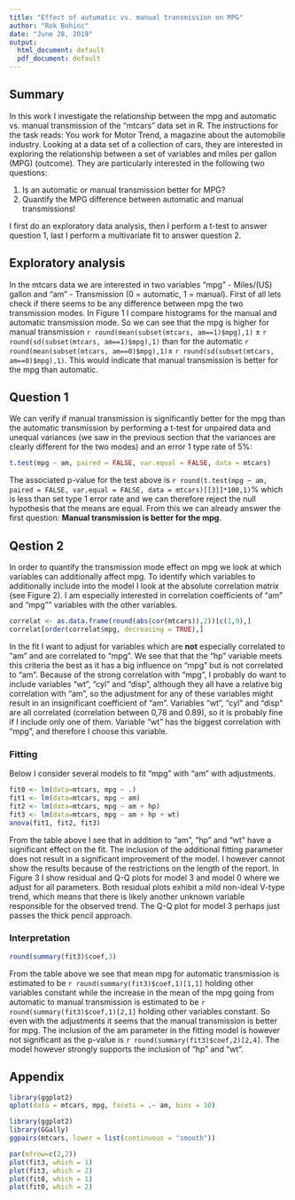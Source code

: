 ```yaml
---
title: "Effect of autumatic vs. manual transmission on MPG"
author: "Rok Bohinc"
date: "June 28, 2019"
output:
  html_document: default
  pdf_document: default
---
```


## Summary
In this work I investigate the relationship between the mpg and automatic vs. manual transmission of the "mtcars" data set in R. The instructions for the task reads: You work for Motor Trend, a magazine about the automobile industry. Looking at a data set of a collection of cars, they are interested in exploring the relationship between a set of variables and miles per gallon (MPG) (outcome). They are particularly interested in the following two questions:

1. Is an automatic or manual transmission better for MPG?
2. Quantify the MPG difference between automatic and manual transmissions!

I first do an exploratory data analysis, then I perform a t-test to answer question 1, last I perform a multivariate fit to answer question 2. 

## Exploratory analysis

In the mtcars data we are interested in two variables "mpg" - Miles/(US) gallon and "am" - Transmission (0 = automatic, 1 = manual). First of all lets check if there seems to be any difference between mpg the two transmission modes. In Figure 1 I compare histograms for the manual and automatic transmission mode. So we can see that the mpg is higher for manual transmission `r round(mean(subset(mtcars, am==1)$mpg),1)` ± `r round(sd(subset(mtcars, am==1)$mpg),1)` than for the automatic `r round(mean(subset(mtcars, am==0)$mpg),1)`± `r round(sd(subset(mtcars, am==0)$mpg),1)`.  This would indicate that manual transmission is better for the mpg than automatic. 

## Question 1

We can verify if manual transmission is significantly better for the mpg than the automatic transmission by performing a t-test for unpaired data and unequal variances (we saw in the previous section that the variances are clearly different for the two modes) and an error 1 type rate of 5%:

```r
t.test(mpg ~ am, paired = FALSE, var.equal = FALSE, data = mtcars)
```
The associated p-value for the test above is `r round(t.test(mpg ~ am, paired = FALSE, var.equal = FALSE, data = mtcars)[[3]]*100,1)`% which is less than set type 1 error rate and we can therefore reject the null hypothesis that the means are equal. From this we can already answer the first question: **Manual transmission is better for the mpg**.

## Qestion 2

In order to quantify the transmission mode effect on mpg we look at which variables can additionally affect mpg. To identify which variables to additionally include into the model I look at the absolute correlation matrix (see Figure 2). I am especially interested in correlation coefficients of "am" and "mpg"" variables with the other variables. 

```r
correlat <- as.data.frame(round(abs(cor(mtcars)),2))[c(1,9),]
correlat[order(correlat$mpg, decreasing = TRUE),]
```
In the fit I want to adjust for variables which are **not** especially correlated to "am" and are correlated to "mpg". We see that that the "hp" variable meets this criteria the best as it has a big influence on "mpg" but is not correlated to "am". Because of the strong correlation with "mpg", I probably do want to include variables "wt", "cyl" and "disp", although they all have a relative big correlation with "am", so the adjustment for any of these variables might result in an insignificant coefficient of "am". Variables "wt", "cyl" and "disp" are all correlated (correlation between 0,78 and 0.89), so it is probably fine if I include only one of them. Variable "wt" has the biggest correlation with "mpg", and therefore I choose this variable. 

[comment]: <> ("carb" has a very small correlation with "am" and is therefore worth while including in the model. "qsec"" and "vs"" are quite correlated to "hp"", therefore discarding them would be sensible as they will not improve the fit. We are left with "draft" and "gear" which we may potentially include in the model. I therefore consider variables "hp" - Gross horsepower, "wt"- Weight (1000 lbs), "carb" - Number of carburetors, "drat" - Rear axle ratio and "gear" - Number of forward gears. I am not very knowledgeable about cars and these variables, and I can therefore not make a better choice.)

### Fitting
Below I consider several models to fit "mpg" with "am" with adjustments.
```r
fit0 <- lm(data=mtcars, mpg ~ .)
fit1 <- lm(data=mtcars, mpg ~ am)
fit2 <- lm(data=mtcars, mpg ~ am + hp)
fit3 <- lm(data=mtcars, mpg ~ am + hp + wt)
anova(fit1, fit2, fit3)
```
From the table above I see that in addition to "am", "hp" and "wt" have a significant effect on the fit. The inclusion of the additional fitting parameter does not result in a significant improvement of the model. I however cannot show the results because of the restrictions on the length of the report. In Figure 3 I show residual and Q-Q plots for model 3 and model 0 where we adjust for all parameters. Both residual plots exhibit a mild non-ideal V-type trend, which means that there is likely another unknown variable responsible for the observed trend. The Q-Q plot for model 3 perhaps just passes the thick pencil approach.

### Interpretation
```r
round(summary(fit3)$coef,3)
```
From the table above we see that mean mpg for automatic transmission is estimated to be `r round(summary(fit3)$coef,1)[1,1]` holding other variables constant while the increase in the mean of the mpg going from automatic to manual transmission is estimated to be `r round(summary(fit3)$coef,1)[2,1]` holding other variables constant. So even with the adjustments it seems that the manual transmission is better for mpg. The inclusion of the am parameter in the fitting model is however not significant as the p-value is `r round(summary(fit3)$coef,2)[2,4]`. The model however strongly supports the inclusion of "hp" and "wt".

## Appendix

```r
library(ggplot2)
qplot(data = mtcars, mpg, facets = .~ am, bins = 10)
```

```r
library(ggplot2)
library(GGally)
ggpairs(mtcars, lower = list(continuous = "smooth"))
```

```r
par(mfrow=c(2,2))
plot(fit3, which = 1)
plot(fit3, which = 2)
plot(fit0, which = 1)
plot(fit0, which = 2)
```